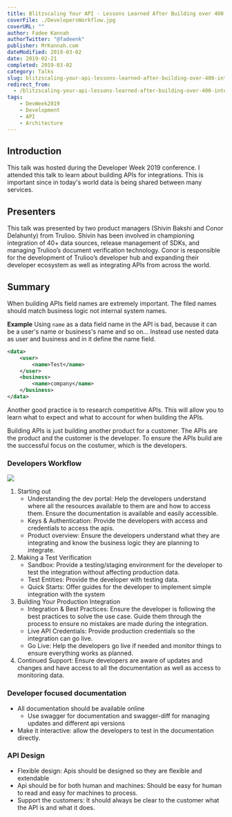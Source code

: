 ---
title: Blitzscaling Your API - Lessons Learned After Building over 400 Integrations
coverFile: ./DevelopersWorkflow.jpg
coverURL: ""
author: Fadee Kannah
authorTwitter: "@fadeenk"
publisher: MrKannah.com
dateModified: 2019-03-02
date: 2019-02-21
completed: 2019-03-02
category: Talks
slug: blitzscaling-your-api-lessons-learned-after-building-over-400-integrations
redirect_from:
  - /blitzscaling-your-api-lessons-learned-after-building-over-400-integrations/
tags:
    - DevWeek2019
    - Development
    - API
    - Architecture
---

## Introduction

This talk was hosted during the Developer Week 2019 conference. I attended this talk to learn about building APIs for integrations. This is important since in today's world data is being shared between many services. 

## Presenters
This talk was presented by two product managers (Shivin Bakshi and Conor Delahunty) from Trulioo. Shivin has been involved in championing integration of 40+ data sources, release management of SDKs, and managing Trulioo’s document verification technology. Conor is responsible for the development of Trulioo’s developer hub and expanding their developer ecosystem as well as integrating APIs from across the world.


## Summary
When building APIs field names are extremely important. The filed names should match business logic not internal system names.

**Example**
Using `name` as a data field name in the API is bad, because it can be a user's name or business's name and so on... Instead use nested data as user and business and in it define the name field.

```xml
<data>
    <user>
        <name>Test</name>
    </user>
    <business>
        <name>company</name>
    </business>
</data>
```

Another good practice is to research competitive APIs. This will allow you to learn what to expect and what to account for when building the APIs. 

Building APIs is just building another product for a customer. The APIs are the product and the customer is the developer. To ensure the APIs build are the successful focus on the costumer, which is the developers.

### Developers Workflow
![](./DevelopersWorkflow.jpg)
1. Starting out
   - Understanding the dev portal: Help the developers understand where all the resources available to them are and how to access them. Ensure the documentation is available and easily accessible.
   - Keys & Authentication: Provide the developers with access and credentials to access the apis.
   - Product overview: Ensure the developers understand what they are integrating and know the business logic they are planning to integrate.
1. Making a Test Verification
   - Sandbox: Provide a testing/staging environment for the developer to test the integration without affecting production data.
   - Test Entities: Provide the developer with testing data.
   - Quick Starts: Offer guides for the developer to implement simple integration with the system
1. Building Your Production Integration
   - Integration & Best Practices: Ensure the developer is following the best practices to solve the use case. Guide them through the process to ensure no mistakes are made during the integration.
   - Live API Credentials: Provide production credentials so the integration can go live.
   - Go Live: Help the developers go live if needed and monitor things to ensure everything works as planned.
1. Continued Support: Ensure developers are aware of updates and changes and have access to all the documentation as well as access to monitoring data.

### Developer focused documentation
- All documentation should be available online
  - Use swagger for documentation and swagger-diff for managing updates and different api versions
- Make it interactive: allow the developers to test in the documentation directly.


### API Design
- Flexible design: Apis should be designed so they are flexible and extendable
- Api should be for both human and machines: Should be easy for human to read and easy for machines to process.
- Support the customers: It should always be clear to the customer what the API is and what it does. 
